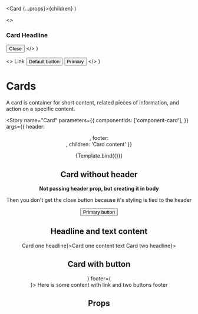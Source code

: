 
  <Card {...props}>{children}</Card>
)

  <>
    <h3>Card Headline</h3>
    <Button variant="close">
      <span className="sr-only">Close</span>
      <i></i>
    </Button>
  </>
)

  <>
    <Link href="https://seb.se" className="button link">
      Link
    </Link>
    <Button>Default button</Button>
    <Button variant="primary">Primary</Button>
  </>
)

<Meta title="Components/Card" component={Card} />

# Cards

A card is container for short content, related pieces of information, and action on a specific content.

<Story
  name="Card"
  parameters={{
    componentIds: ['component-card'],
  }}
  args={{ header: <Header />, footer: <Footer />, children: 'Card content' }}
>
  {Template.bind({})}
</Story>

## Card without header

<Canvas>
  <Card>
    <p>
      <strong>Not passing header prop, but creating it in body</strong>
    </p>
    <p class="mb-5">
      Then you don't get the close button because it's styling is tied to the
      header
    </p>
    <div>
      <button class="primary">Primary button</button>
    </div>
  </Card>
</Canvas>

## Headline and text content

<Canvas>
  <Card header={<h3>Card one headline</h3>}>Card one content text</Card>
  <Card header={<h3>Card two headline</h3>}></Card>
</Canvas>

## Card with button

<Canvas>
  <Card header={<Header />} footer={<Footer />}>
    Here is some content with link and two buttons footer
  </Card>
</Canvas>

## Props

<ArgTypes />
